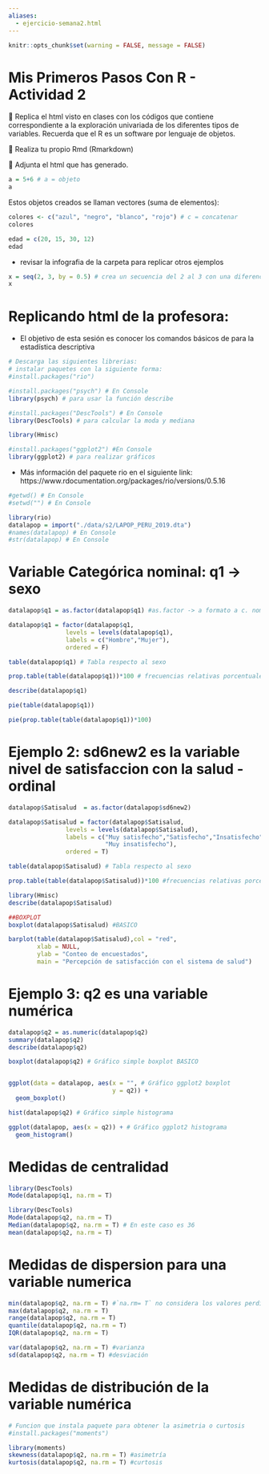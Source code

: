 ```yaml
---
aliases:
  - ejercicio-semana2.html
---
```

```r
knitr::opts_chunk$set(warning = FALSE, message = FALSE)
```

# Mis Primeros Pasos Con R - Actividad 2 

	Replica el html  visto en clases con los códigos que contiene correspondiente a la exploración univariada de los diferentes tipos de variables.  Recuerda que el R es un software por lenguaje de objetos.

	Realiza tu propio Rmd (Rmarkdown)

	Adjunta el html que has generado.

```r
a = 5+6 # a = objeto
a
```

Estos objetos creados se llaman vectores (suma de elementos):

```r
colores <- c("azul", "negro", "blanco", "rojo") # c = concatenar
colores
```

```r
edad = c(20, 15, 30, 12)
edad
```

  - revisar la infografia de la carpeta para replicar otros ejemplos

```r
x = seq(2, 3, by = 0.5) # crea un secuencia del 2 al 3 con una diferencia de 0.5
x
```

# Replicando html de la profesora:

  - El objetivo de esta sesión es conocer los comandos básicos de para la estadística descriptiva

```r
# Descarga las siguientes librerias:
# instalar paquetes con la siguiente forma:
#install.packages("rio") 

#install.packages("psych") # En Console
library(psych) # para usar la función describe

#install.packages("DescTools") # En Console
library(DescTools) # para calcular la moda y mediana

library(Hmisc)

#install.packages("ggplot2") #En Console
library(ggplot2) # para realizar gráficos
```

  - Más información del paquete rio en el siguiente link: https://www.rdocumentation.org/packages/rio/versions/0.5.16

```r
#getwd() # En Console
#setwd("") # En Console

library(rio)
datalapop = import("./data/s2/LAPOP_PERU_2019.dta")
#names(datalapop) # En Console
#str(datalapop) # En Console
```


# Variable Categórica nominal: q1 -> sexo

```r
datalapop$q1 = as.factor(datalapop$q1) #as.factor -> a formato a c. nominal

datalapop$q1 = factor(datalapop$q1,
                levels = levels(datalapop$q1), 
                labels = c("Hombre","Mujer"),  
                ordered = F) 
```

```r
table(datalapop$q1) # Tabla respecto al sexo

prop.table(table(datalapop$q1))*100 # frecuencias relativas porcentuales
```

```r
describe(datalapop$q1)
```

```r
pie(table(datalapop$q1))

pie(prop.table(table(datalapop$q1))*100)
```

# Ejemplo 2: sd6new2 es la variable nivel de satisfaccion con la salud - ordinal

```r
datalapop$Satisalud  = as.factor(datalapop$sd6new2)

datalapop$Satisalud = factor(datalapop$Satisalud, 
                levels = levels(datalapop$Satisalud),  
                labels = c("Muy satisfecho","Satisfecho","Insatisfecho",
                           "Muy insatisfecho"),  
                ordered = T)
```

```r
table(datalapop$Satisalud) # Tabla respecto al sexo

prop.table(table(datalapop$Satisalud))*100 #frecuencias relativas porcentuales
```

```r
library(Hmisc)
describe(datalapop$Satisalud)
```

```r
##BOXPLOT
boxplot(datalapop$Satisalud) #BASICO

barplot(table(datalapop$Satisalud),col = "red",
        xlab = NULL,
        ylab = "Conteo de encuestados",
        main = "Percepción de satisfacción con el sistema de salud")
```

# Ejemplo 3: q2 es una variable numérica

```r
datalapop$q2 = as.numeric(datalapop$q2)
summary(datalapop$q2)
describe(datalapop$q2)
```

```r
boxplot(datalapop$q2) # Gráfico simple boxplot BASICO


ggplot(data = datalapop, aes(x = "", # Gráfico ggplot2 boxplot
                             y = q2)) + 
  geom_boxplot() 

hist(datalapop$q2) # Gráfico simple histograma

ggplot(datalapop, aes(x = q2)) + # Gráfico ggplot2 histograma 
  geom_histogram()
```

# Medidas de centralidad

```r
library(DescTools)
Mode(datalapop$q1, na.rm = T)
```

```r
library(DescTools)
Mode(datalapop$q2, na.rm = T)
Median(datalapop$q2, na.rm = T) # En este caso es 36
mean(datalapop$q2, na.rm = T)
```

# Medidas de dispersion para una variable numerica

```r
min(datalapop$q2, na.rm = T) #`na.rm= T` no considera los valores perdidos
max(datalapop$q2, na.rm = T)
range(datalapop$q2, na.rm = T)
quantile(datalapop$q2, na.rm = T)
IQR(datalapop$q2, na.rm = T)
```

```r
var(datalapop$q2, na.rm = T) #varianza
sd(datalapop$q2, na.rm = T) #desviación
```

# Medidas de distribución de la variable numérica

```r
# Funcion que instala paquete para obtener la asimetria o curtosis
#install.packages("moments")

library(moments)
skewness(datalapop$q2, na.rm = T) #asimetría
kurtosis(datalapop$q2, na.rm = T) #curtosis
```